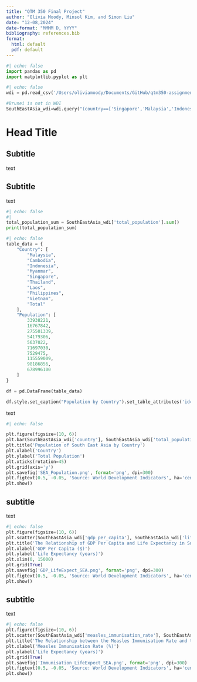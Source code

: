 ```yaml
---
title: "QTM 350 Final Project"
author: "Olivia Moody, Minsol Kim, and Simon Liu"
date: "12-08,2024"
date-format: "MMMM D, YYYY"
bibliography: references.bib
format: 
  html: default
  pdf: default
---
```

```python
#| echo: false
import pandas as pd
import matplotlib.pyplot as plt
```
```python
#| echo: false
wdi = pd.read_csv('/Users/oliviamoody/Documents/GitHub/qtm350-assignment5/wdi.csv')

#Brunei is not in WDI
SouthEastAsia_wdi=wdi.query("(country==['Singapore','Malaysia','Indonesia','Viet Nam','Lao PDR','Thailand','Myanmar','Philippines','Cambodia'])")
```

# Head Title

## Subtitle
text

## Subtitle
text

```python
#| echo: false
#| 
total_population_sum = SouthEastAsia_wdi['total_population'].sum()
print(total_population_sum)
```
```python
#| echo: false
table_data = {
    "Country": [
        "Malaysia", 
        "Cambodia", 
        "Indonesia", 
        "Myanmar", 
        "Singapore", 
        "Thailand", 
        "Laos", 
        "Philippines", 
        "Vietnam",
        "Total"
    ],
    "Population": [
        33938221,
        16767842,
        275501339,
        54179306,
        5637022,
        71697030,
        7529475,
        115559009,
        98186856,
        678996100
    ]
}

df = pd.DataFrame(table_data)

df.style.set_caption("Population by Country").set_table_attributes('id="population-table"')
```

text

```python
#| echo: false

plt.figure(figsize=(10, 6))
plt.bar(SouthEastAsia_wdi['country'], SouthEastAsia_wdi['total_population'], color='skyblue')
plt.title('Population of South East Asia by Country')
plt.xlabel('Country')
plt.ylabel('Total Population')
plt.xticks(rotation=45)
plt.grid(axis='y')
plt.savefig('SEA_Population.png', format='png', dpi=300)  
plt.figtext(0.5, -0.05, 'Source: World Development Indicators', ha='center', va='center', fontsize=10)
plt.show()
```

## subtitle
text
```python
#| echo: false
plt.figure(figsize=(10, 6))
plt.scatter(SouthEastAsia_wdi['gdp_per_capita'], SouthEastAsia_wdi['life_expectancy'], alpha=0.7)
plt.title('The Relationship of GDP Per Capita and Life Expectancy in South East Asia')
plt.xlabel('GDP Per Capita ($)')
plt.ylabel('Life Expectancy (years)')
plt.xlim(0, 15000)
plt.grid(True)
plt.savefig('GDP_LifeExpect_SEA.png', format='png', dpi=300) 
plt.figtext(0.5, -0.05, 'Source: World Development Indicators', ha='center', va='center', fontsize=10) 
plt.show()
```

## subtitle
text
```python
#| echo: false
plt.figure(figsize=(10, 6))
plt.scatter(SouthEastAsia_wdi['measles_immunisation_rate'], SouthEastAsia_wdi['life_expectancy'], alpha=0.7)
plt.title('The Relationship between the Measles Immunisation Rate and the Life Expectancy of People in South East Asia')
plt.xlabel('Measles Immunisation Rate (%)')
plt.ylabel('Life Expectancy (years)')
plt.grid(True)
plt.savefig('Immunisation_LifeExpect_SEA.png', format='png', dpi=300)  
plt.figtext(0.5, -0.05, 'Source: World Development Indicators', ha='center', va='center', fontsize=10)
plt.show()
```
